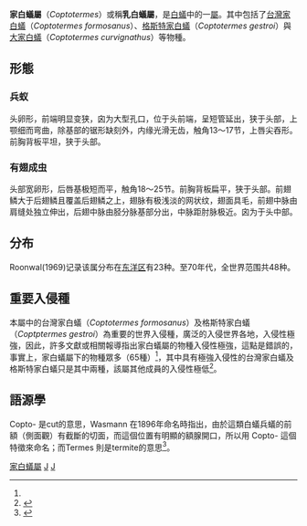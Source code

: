 {{Automatic taxobox
| taxon = Coptotermes
| image = Coptotermes formosanus shiraki USGov k8204-7.jpg
| image_caption = 台灣家白蟻（''Coptotermes formosanus''）
| authority = Wasmann, 1896
}}

'''家白蟻屬'''（''Coptotermes''）或稱'''乳白蟻屬'''，是[[白蟻|白蟻]]中的一[[屬_(生物)|屬]]。其中包括了[[台灣家白蟻|台灣家白蟻]]（''Coptotermes formosanus''）、[[格斯特家白蟻|格斯特家白蟻]]（''Coptotermes gestroi''）與[[大家白蟻|大家白蟻]]（''Coptotermes curvignathus''）等物種。

== 形態 ==

=== 兵蚁 ===
头卵形，前端明显变狭，囟为大型孔口，位于头前端，呈短管延出，狭于头部，上颚细而弯曲，除基部的锯形缺刻外，内缘光滑无齿，触角13～17节，上唇尖吞形。前胸背板平坦，狭于头部。

=== 有翅成虫 ===
头部宽卵形，后唇基极短而平，触角18～25节。前胸背板扁平，狭于头部。前翅鳞大于后翅鳞且覆盖后翅鳞之上，翅脉有极浅淡的网状纹，翅面具毛，前翅中脉由肩缝处独立伸出，后翅中脉由胫分脉基部分出，中脉距肘脉极近。囟为于头中部。

== 分布 ==
Roonwal(1969)记录该属分布在[[东洋区|东洋区]]有23种。至70年代，全世界范围共48种。

== 重要入侵種 ==
本屬中的台灣家白蟻（''Coptotermes formosanus''）及格斯特家白蟻（''Coptptermes gestroi''）為重要的世界入侵種，廣泛的入侵世界各地，入侵性極強，因此，許多文獻或相關報導指出家白蟻屬的物種入侵性極強，這點是錯誤的，事實上，家白蟻屬下的物種眾多（65種）<ref name=":0" />，其中具有極強入侵性的台灣家白蟻及格斯特家白蟻只是其中兩種，該屬其他成員的入侵性極低<ref name=":0">{{Cite journal|title=Revisiting Coptotermes (Isoptera: Rhinotermitidae): a global taxonomic road map for species validity and distribution of an economically important subterranean termite genus|author=T H O M A S C H O U V E N C1, H O U- F E N G L I2, JA M E S AU S T I N3, C H R I S T I A N B O R D E R E AU4, T H O M A S B O U R G U I G N O N5,20, S T E P H E N L . C A M E RO N6, E L I A NA M. C A N C E L L O7, R E G I NA L D O C O N S TA N T I N O8, A NA M A R I A C O S TA - L E O NA R D O9, PAU L E G G L E TO N10, T H E O D O R E A . E VA N S11, B R I A N F O R S C H L E R12, J . K E N N E T H G R AC E13, C L A U D I A H U S S E N E D E R14, J A N K Rˇ ECˇ E K 1, C H OW - YA N G L E E15, T I M OT H Y L E E5, NAT H A N L O5, MAT T H E W M E S S E N G E R16, A A RO N M U L L I N S1, A L A I N RO B E RT17, Y V E S RO I S I N18, RU D O L F H . S C H E F F R A H N1, DAV I D S I L L A M- D U S SÈ S17,19, JA N Š O B OT NÍ K 20, A L L E N S Z A L A N S K I21, YO KO TA K E M AT S U22, E DWA R D L . VA R G O23, A K I N O R I YA M A DA24, T S U YO S H I YO S H I M U R A25 and N A N - YA O S U1|url=|journal=Systematic Entomology|issue=41|doi=10.1111/syen.12157|others=|year=2016|volume=|page=299-306|pmid=}}</ref>。

== 語源學 ==
Copto- 是cut的意思，Wasmann 在1896年命名時指出，由於這類白蟻兵蟻的前額（側面觀）有截斷的切面，而這個位置有明顯的額腺開口，所以用 Copto- 這個特徵來命名；而Termes 則是termite的意思<ref>{{Cite web|url=http://taieol.tw/pages/99972|title=Coptotermes formosanus Shiraki, 1909|accessdate=2018/VIII/01|author=Hou-Feng Li|date=2013-11-06|publisher=|archive-date=2018-08-01|archive-url=https://web.archive.org/web/20180801023723/http://taieol.tw/pages/99972|dead-url=no}}</ref>。

{{Taxonbar|from=Q11842491}}

[[Category:家白蟻屬|]]
[[Category:鼻白蚁科|J]]
[[Category:1896年描述的分类群|J]]